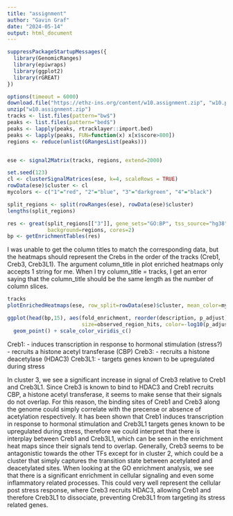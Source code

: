 ---
title: "assignment"
author: "Gavin Graf"
date: "2024-05-14"
output: html_document
---

```{r packages}
suppressPackageStartupMessages({
  library(GenomicRanges)
  library(epiwraps)
  library(ggplot2)
  library(rGREAT) 
})
```

```{r get data}

options(timeout = 6000)
download.file("https://ethz-ins.org/content/w10.assignment.zip", "w10.practical.zip")
unzip("w10.assignment.zip")
tracks <- list.files(pattern="bw$")
peaks <- list.files(pattern="bed$")
peaks <- lapply(peaks, rtracklayer::import.bed)
peaks <- lapply(peaks, FUN=function(x) x[x$score>800])
regions <- reduce(unlist(GRangesList(peaks)))



```



```{r}
ese <- signal2Matrix(tracks, regions, extend=2000)
```

```{r clustering}
set.seed(123)
cl <- clusterSignalMatrices(ese, k=4, scaleRows = TRUE)
rowData(ese)$cluster <- cl
mycolors <- c("1"="red", "2"="blue", "3"="darkgreen", "4"="black")

```



```{r GO enrichment}
split_regions <- split(rowRanges(ese), rowData(ese)$cluster)
lengths(split_regions)

res <- great(split_regions[["3"]], gene_sets="GO:BP", tss_source="hg38", 
             background=regions, cores=2)
bp <- getEnrichmentTables(res)


```

I was unable to get the column titles to match the corresponding data, but the heatmaps should represent the Crebs in the order of the tracks (Creb1, Creb3, Creb3L1). The argument column_title in plot enriched heatmaps only accepts 1 string for me. When I try column_title = tracks, I get an error saying that the column_title should be the same length as the number of column slices.

```{r plots}
tracks
plotEnrichedHeatmaps(ese, row_split=rowData(ese)$cluster, mean_color=mycolors, colors=c("white","darkred"))

ggplot(head(bp,15), aes(fold_enrichment, reorder(description, p_adjust), 
                        size=observed_region_hits, color=-log10(p_adjust))) + 
  geom_point() + scale_color_viridis_c()
```

Creb1: 
- induces transcription in response to hormonal stimulation (stress?)
- recruits a histone acetyl transferase (CBP)
Creb3:
- recruits a histone deacetylase (HDAC3)
Creb3L1:
- targets genes known to be upregulated during stress


In cluster 3, we see a significant increase in signal of Creb3 relative to Creb1 and Creb3L1. Since Creb3 is known to bind to HDAC3 and Creb1 recruits CBP, a histone acetyl transferase, it seems to make sense that their signals do not overlap. For this reason, the binding sites of Creb1 and Creb3 along the genome could simply correlate with the precense or absence of acetylation respectively. It has been shown that Creb1 induces transcription in response to hormonal stimulation and Creb3L1 targets genes known to be upregulated during stress, therefore we could interpret that there is interplay between Creb1 and Creb3L1, which can be seen in the enrichment heat maps since their signals tend to overlap. Generally, Creb3 seems to be antagonistic towards the other TFs except for in cluster 2, which could be a cluster that simply captures the transition state between acetylated and deacetylated sites. When looking at the GO enrichment analysis, we see that there is a significant enrichment in cellular signaling and even some inflammatory related processes. This could very well represent the cellular post stress response, where Creb3 recruits HDAC3, allowing Creb1 and therefore Creb3L1 to dissociate, preventing Creb3L1 from targeting its stress related genes.